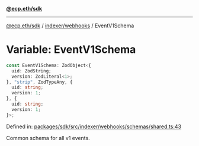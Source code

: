 [**@ecp.eth/sdk**](../../../index.mdx)

***

[@ecp.eth/sdk](/sdk-reference/index.mdx) / [indexer/webhooks](/sdk-reference/indexer/webhooks/index.mdx) / EventV1Schema

# Variable: EventV1Schema

```ts
const EventV1Schema: ZodObject<{
  uid: ZodString;
  version: ZodLiteral<1>;
}, "strip", ZodTypeAny, {
  uid: string;
  version: 1;
}, {
  uid: string;
  version: 1;
}>;
```

Defined in: [packages/sdk/src/indexer/webhooks/schemas/shared.ts:43](https://github.com/ecp-eth/comments-monorepo/blob/main/packages/sdk/src/indexer/webhooks/schemas/shared.ts#L43)

Common schema for all v1 events.
